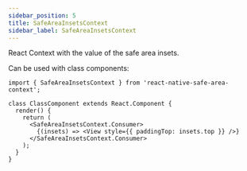 ```yaml
---
sidebar_position: 5
title: SafeAreaInsetsContext
sidebar_label: SafeAreaInsetsContext
---
```


React Context with the value of the safe area insets.

Can be used with class components:

```tsx
import { SafeAreaInsetsContext } from 'react-native-safe-area-context';

class ClassComponent extends React.Component {
  render() {
    return (
      <SafeAreaInsetsContext.Consumer>
        {(insets) => <View style={{ paddingTop: insets.top }} />}
      </SafeAreaInsetsContext.Consumer>
    );
  }
}
```
